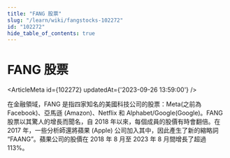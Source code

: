 ```yaml
---
title: "FANG 股票"
slug: "/learn/wiki/fangstocks-102272"
id: "102272"
hide_table_of_contents: true
---
```



# FANG 股票

<ArticleMeta id={102272} updatedAt={'2023-09-26 13:59:00'} />
<div className='border-solid border-b border-t-0 my-4 border-[var(--ifm-color-gray-300)]' />

在金融領域，FANG 是指四家知名的美國科技公司的股票：Meta(之前為 Facebook)、亞馬遜 (Amazon)、Netflix 和 Alphabet/Google(Google)。FANG 股票以其驚人的增長而聞名，自 2018 年以來，每個成員的股價有時會翻倍。在 2017 年，一些分析師還將蘋果 (Apple) 公司加入其中，因此產生了新的縮略詞 “FAANG”。蘋果公司的股價在 2018 年 8 月至 2023 年 8 月間增長了超過 113%。
